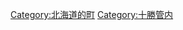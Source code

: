 {{Commonscat|Urahoro, Hokkaido}}
{{Catmore}}

{{DEFAULTSORT:Urahoro}}
[[Category:北海道的町|Category:北海道的町]]
[[Category:十勝管内|Category:十勝管内]]